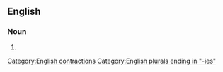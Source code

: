 ==English==

===Noun===
{{head|en|noun form}}

# {{plural of|en|ha'penny}}

[[Category:English contractions]]
[[Category:English plurals ending in "-ies"]]